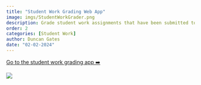 ```yaml
---
title: "Student Work Grading Web App"
image: imgs/StudentWorkGrader.png
description: Grade student work assignments that have been submitted to Teaching Lab! For approval to grade please reach out to Duncan Gates.
order: 2
categories: [Student Work]
author: Duncan Gates
date: "02-02-2024"
---
```


[Go to the student work grading app ➡️](https://teachinglabhq.shinyapps.io/student_work_samples)

[![](imgs/StudentWorkGrader.png)](https://teachinglabhq.shinyapps.io/student_work_samples/)
